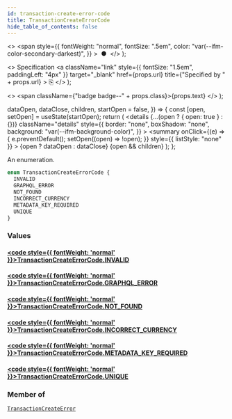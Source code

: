 ```yaml
---
id: transaction-create-error-code
title: TransactionCreateErrorCode
hide_table_of_contents: false
---
```


  <>
    <span
      style={{
        fontWeight: "normal",
        fontSize: ".5em",
        color: "var(--ifm-color-secondary-darkest)",
      }}
    >
      &nbsp;●&nbsp;
    </span>
  </>
);

  <>
    Specification
    <a
      className="link"
      style={{ fontSize: "1.5em", paddingLeft: "4px" }}
      target="\_blank"
      href={props.url}
      title={"Specified by " + props.url}
    >
      ⎘
    </a>
  </>
);

  <>
    <span className={"badge badge--" + props.class}>{props.text}</span>
  </>
);


  dataOpen,
  dataClose,
  children,
  startOpen = false,
}) => {
  const [open, setOpen] = useState(startOpen);
  return (
    <details
      {...(open ? { open: true } : {})}
      className="details"
      style={{
        border: "none",
        boxShadow: "none",
        background: "var(--ifm-background-color)",
      }}
    >
      <summary
        onClick={(e) => {
          e.preventDefault();
          setOpen((open) => !open);
        }}
        style={{ listStyle: "none" }}
      >
        {open ? dataOpen : dataClose}
      </summary>
      {open && children}
    </details>
  );
};

An enumeration.

```graphql
enum TransactionCreateErrorCode {
  INVALID
  GRAPHQL_ERROR
  NOT_FOUND
  INCORRECT_CURRENCY
  METADATA_KEY_REQUIRED
  UNIQUE
}
```

### Values

#### [<code style={{ fontWeight: 'normal' }}>TransactionCreateErrorCode.<b>INVALID</b></code>](#)

>

#### [<code style={{ fontWeight: 'normal' }}>TransactionCreateErrorCode.<b>GRAPHQL_ERROR</b></code>](#)

>

#### [<code style={{ fontWeight: 'normal' }}>TransactionCreateErrorCode.<b>NOT_FOUND</b></code>](#)

>

#### [<code style={{ fontWeight: 'normal' }}>TransactionCreateErrorCode.<b>INCORRECT_CURRENCY</b></code>](#)

>

#### [<code style={{ fontWeight: 'normal' }}>TransactionCreateErrorCode.<b>METADATA_KEY_REQUIRED</b></code>](#)

>

#### [<code style={{ fontWeight: 'normal' }}>TransactionCreateErrorCode.<b>UNIQUE</b></code>](#)

>

### Member of

[`TransactionCreateError`](../../../api-reference/payments/objects/transaction-create-error) <Badge class="secondary" text="object"/>
